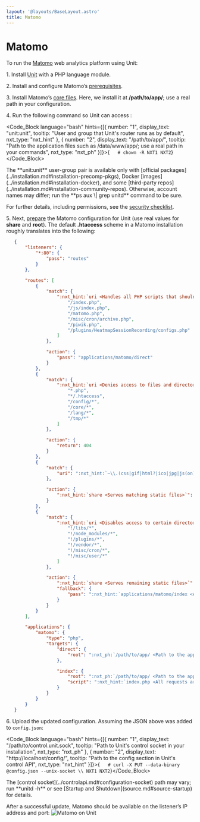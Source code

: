 ```yaml
---
layout: '@layouts/BaseLayout.astro'
title: Matomo
---
```

# Matomo

To run the [Matomo](https://matomo.org) web analytics platform using Unit:

1\. Install [Unit](../installation.md#installation-precomp-pkgs) with a PHP language module.

2\. Install and configure Matomo’s [prerequisites](https://matomo.org/faq/on-premise/matomo-requirements/).

3\. Install Matomo’s [core files](https://matomo.org/faq/on-premise/installing-matomo/).  Here, we install it at **/path/to/app/**; use a real path in your configuration.

4\. Run the following command so Unit can access :

<Code_Block language="bash" hints={[{ number: "1", display_text: "unit:unit", tooltip: "User and group that Unit's router runs as by default", nxt_type: "nxt_hint" }, { number: "2", display_text: "/path/to/app/", tooltip: "Path to the application files such as /data/www/app/; use a real path in your commands", nxt_type: "nxt_ph" }]}>{`   # chown -R NXT1 NXT2`}</Code_Block>

<Note type="note">
The **unit:unit** user-group pair is available only with [official packages](../installation.md#installation-precomp-pkgs), Docker [images](../installation.md#installation-docker), and some [third-party repos](../installation.md#installation-community-repos). Otherwise, account names may differ; run the **ps aux \| grep unitd** command to be sure.
</Note>

For further details, including permissions, see the [security checklist](security.md#security-apps).

5\. Next, [prepare](../configuration.md#configuration-php) the Matomo configuration for Unit (use real values for **share** and **root**).  The default **.htaccess** scheme in a Matomo installation roughly translates into the following:

```json
   {
       "listeners": {
           "*:80": {
               "pass": "routes"
           }
       },

       "routes": [
           {
               "match": {
                   ":nxt_hint:`uri <Handles all PHP scripts that should be public>`": [
                       "/index.php",
                       "/js/index.php",
                       "/matomo.php",
                       "/misc/cron/archive.php",
                       "/piwik.php",
                       "/plugins/HeatmapSessionRecording/configs.php"
                   ]
               },

               "action": {
                   "pass": "applications/matomo/direct"
               }
           },
           {
               "match": {
                   ":nxt_hint:`uri <Denies access to files and directories best kept private, including internal PHP scripts>`": [
                       "*.php",
                       "*/.htaccess",
                       "/config/*",
                       "/core/*",
                       "/lang/*",
                       "/tmp/*"
                   ]
               },

               "action": {
                   "return": 404
               }
           },
           {
               "match": {
                   "uri": ":nxt_hint:`~\\.(css|gif|html?|ico|jpg|js(on)?|png|svg|ttf|woff2?)$ <Enables access to static content only>`"
               },

               "action": {
                   ":nxt_hint:`share <Serves matching static files>`": ":nxt_ph:`/path/to/app <Path to the application directory; use a real path in your configuration>`$uri"
               }
           },
           {
               "match": {
                   ":nxt_hint:`uri <Disables access to certain directories that may nonetheless contain public-facing static content served by the previous rule; forwards all unhandled requests to index.php in the root directory>`": [
                       "!/libs/*",
                       "!/node_modules/*",
                       "!/plugins/*",
                       "!/vendor/*",
                       "!/misc/cron/*",
                       "!/misc/user/*"
                   ]
               },

               "action": {
                   ":nxt_hint:`share <Serves remaining static files>`": ":nxt_ph:`/path/to/app <Path to the application directory; use a real path in your configuration>`$uri",
                   "fallback": {
                       "pass": ":nxt_hint:`applications/matomo/index <A catch-all destination for the remaining requests>`"
                   }
               }
           }
       ],

       "applications": {
           "matomo": {
               "type": "php",
               "targets": {
                   "direct": {
                       "root": ":nxt_ph:`/path/to/app/ <Path to the application directory; use a real path in your configuration>`"
                   },

                   "index": {
                       "root": ":nxt_ph:`/path/to/app/ <Path to the application directory; use a real path in your configuration>`",
                       "script": ":nxt_hint:`index.php <All requests are handled by a single script>`"
                   }
               }
           }
       }
   }
```

6\. Upload the updated configuration.  Assuming the JSON above was added to `config.json`:

<Code_Block language="bash" hints={[{ number: "1", display_text: "/path/to/control.unit.sock", tooltip: "Path to Unit's control socket in your installation", nxt_type: "nxt_ph" }, { number: "2", display_text: "http://localhost/config/", tooltip: "Path to the config section in Unit's control API", nxt_type: "nxt_hint" }]}>{`   # curl -X PUT --data-binary @config.json --unix-socket \\
          NXT1 NXT2`}</Code_Block>

<Note type="note">
The [control socket](../controlapi.md#configuration-socket) path may vary; run **unitd -h** or see [Startup and Shutdown](source.md#source-startup) for details.
</Note>

After a successful update, Matomo should be available on the listener’s IP address and port: ![Matomo on Unit](/matomo.png)